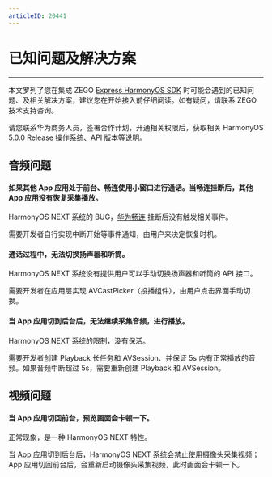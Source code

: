 ```yaml
---
articleID: 20441
---
```

# 已知问题及解决方案

- - -

本文罗列了您在集成 ZEGO [Express HarmonyOS SDK](!DownloadSDK/DownloadSDK) 时可能会遇到的已知问题、及相关解决方案，建议您在开始接入前仔细阅读。如有疑问，请联系 ZEGO 技术支持咨询。

<Warning title="注意">


请您联系华为商务人员，签署合作计划，开通相关权限后，获取相关 HarmonyOS 5.0.0 Release 操作系统、API 版本等说明。

</Warning>



## 音频问题


<h4>如果其他 App 应用处于前台、畅连使用小窗口进行通话。当畅连挂断后，其他 App 应用没有恢复采集播放。</h4>

HarmonyOS NEXT 系统的 BUG，[华为畅连](https://consumer.huawei.com/cn/mobileservices/meetime/) 挂断后没有触发相关事件。

需要开发者自行实现中断开始等事件通知，由用户来决定恢复时机。

<h4>通话过程中，无法切换扬声器和听筒。</h4>

HarmonyOS NEXT 系统没有提供用户可以手动切换扬声器和听筒的 API 接口。

需要开发者在应用层实现 AVCastPicker（投播组件），由用户点击界面手动切换。

<h4>当 App 应用切到后台后，无法继续采集音频，进行播放。</h4>

HarmonyOS NEXT 系统的限制，没有保活。

需要开发者创建 Playback 长任务和 AVSession、并保证 5s 内有正常播放的音频。如果音频中断超过 5s，需要重新创建 Playback 和 AVSession。



## 视频问题

<h4>当 App 应用切回前台，预览画面会卡顿一下。</h4>

正常现象，是一种 HarmonyOS NEXT 特性。

当 App 应用切到后台后，HarmonyOS NEXT 系统会禁止使用摄像头采集视频；App 应用切回前台后，会重新启动摄像头采集视频，此时画面会卡顿一下。
